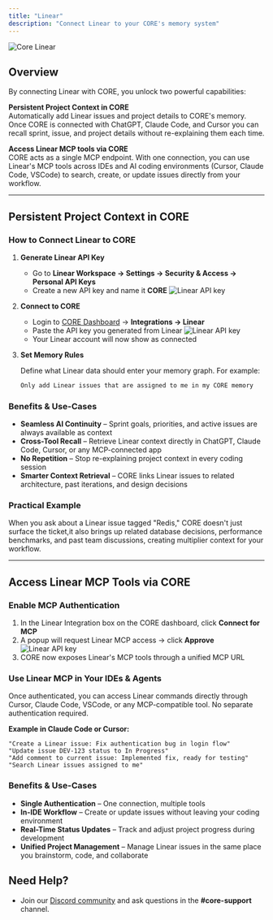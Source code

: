 ```yaml
---
title: "Linear"
description: "Connect Linear to your CORE's memory system"
---
```


![Core Linear](/images/core-linear.png)

## Overview

By connecting Linear with CORE, you unlock two powerful capabilities:

**Persistent Project Context in CORE**  
 Automatically add Linear issues and project details to CORE's memory. Once CORE is connected with ChatGPT, Claude Code, and Cursor you can recall sprint, issue, and project details without re-explaining them each time.

**Access Linear MCP tools via CORE**  
 CORE acts as a single MCP endpoint. With one connection, you can use Linear's MCP tools across IDEs and AI coding environments (Cursor, Claude Code, VSCode) to search, create, or update issues directly from your workflow.

---

## Persistent Project Context in CORE

### How to Connect Linear to CORE

1. **Generate Linear API Key**

   - Go to **Linear Workspace → Settings → Security & Access → Personal API Keys**
   - Create a new API key and name it **CORE**
     ![Linear API key](/images/linear-api-key.png)

2. **Connect to CORE**

   - Login to [CORE Dashboard](https://core.heysol.ai) → **Integrations → Linear**
   - Paste the API key you generated from Linear
     ![Linear API key](/images/enter-linear-api-key.png)
   - Your Linear account will now show as connected

3. **Set Memory Rules**

   Define what Linear data should enter your memory graph. For example:

   ```txt
   Only add Linear issues that are assigned to me in my CORE memory
   ```

### Benefits & Use-Cases

- **Seamless AI Continuity** – Sprint goals, priorities, and active issues are always available as context
- **Cross-Tool Recall** – Retrieve Linear context directly in ChatGPT, Claude Code, Cursor, or any MCP-connected app
- **No Repetition** – Stop re-explaining project context in every coding session
- **Smarter Context Retrieval** – CORE links Linear issues to related architecture, past iterations, and design decisions

### Practical Example

When you ask about a Linear issue tagged "Redis," CORE doesn't just surface the ticket,it also brings up related database decisions, performance benchmarks, and past team discussions, creating multiplier context for your workflow.

---

## Access Linear MCP Tools via CORE

### Enable MCP Authentication

1. In the Linear Integration box on the CORE dashboard, click **Connect for MCP**
2. A popup will request Linear MCP access → click **Approve**
   ![Linear API key](/images/linear-mcp-authorisation.png)
3. CORE now exposes Linear's MCP tools through a unified MCP URL

### Use Linear MCP in Your IDEs & Agents

Once authenticated, you can access Linear commands directly through Cursor, Claude Code, VSCode, or any MCP-compatible tool. No separate authentication required.

**Example in Claude Code or Cursor:**

```
"Create a Linear issue: Fix authentication bug in login flow"
"Update issue DEV-123 status to In Progress"
"Add comment to current issue: Implemented fix, ready for testing"
"Search Linear issues assigned to me"
```

### Benefits & Use-Cases

- **Single Authentication** – One connection, multiple tools
- **In-IDE Workflow** – Create or update issues without leaving your coding environment
- **Real-Time Status Updates** – Track and adjust project progress during development
- **Unified Project Management** – Manage Linear issues in the same place you brainstorm, code, and collaborate

## Need Help?

- Join our [Discord community](https://discord.gg/YGUZcvDjUa) and ask questions in the **#core-support** channel.
